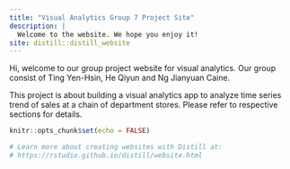 ```yaml
---
title: "Visual Analytics Group 7 Project Site"
description: |
  Welcome to the website. We hope you enjoy it!
site: distill::distill_website
---
```


Hi, welcome to our group project website for visual analytics. Our group consist of Ting Yen-Hsin, He Qiyun and Ng Jianyuan Caine.

This project is about building a visual analytics app to analyze time series trend of sales at a chain of department stores. Please refer to respective sections for details.



```r
knitr::opts_chunk$set(echo = FALSE)

# Learn more about creating websites with Distill at:
# https://rstudio.github.io/distill/website.html

```

